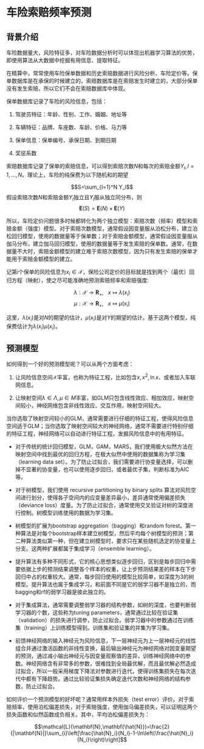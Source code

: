 # 车险索赔频率预测 {#ch1}

## 背景介绍

车险数据量大，风险特征多，对车险数据分析时可以体现出机器学习算法的优势，即使用算法从大数据中挖掘有用信息、提取特征。

在精算中，常常使用车险保单数据和历史索赔数据进行风险分析、车险定价等。保单数据库是在承保的时候建立的，索赔数据库是在索赔发生时建立的，大部分保单没有发生索赔，所以它们不会在索赔数据库中体现。

保单数据库记录了车险的风险信息，包括：

1. 驾驶员特征：年龄、性别、工作、婚姻、地址等

2. 车辆特征：品牌、车座数、车龄、价格、马力等

3. 保单信息：保单编号、承保日期、到期日期

4. 奖惩系数

索赔数据库记录了保单的索赔信息，可以得到索赔次数$N$和每次的索赔金额$Y_l,l=1,\ldots,N$。理论上，车险的纯保费为以下随机和的期望

$$S=\sum_{l=1}^N Y_l$$
假设索赔次数$N$和索赔金额$Y_l$独立且$Y_l$服从独立同分布，则
$$\mathbf{E}(S)=\mathbf{E}(N)\times\mathbf{E}(Y)$$

所以，车险定价问题很多时候都转化为两个独立模型：索赔次数（频率）模型和索赔金额（强度）模型。对于索赔次数模型，通常假设因变量服从泊松分布，建立泊松回归模型，使用的数据量等于保单数；对于索赔金额模型，通常假设因变量服从伽马分布，建立伽马回归模型，使用的数据量等于发生索赔的保单数。通常，在数据量不大时，索赔金额模型的建立难于索赔次数模型，因为只有发生索赔的保单才能用于索赔金额模型的建立。

记第$i$个保单的风险信息为$x_i\in\mathcal{X}$，保险公司定价的目标就是找到两个（最优）回归方程（映射），使之尽可能准确地预测索赔频率和索赔强度:

$$\lambda: \mathcal{X}\rightarrow \mathbf{R}_+, ~~~ x \mapsto \lambda(x_i)$$
$$\mu: \mathcal{X}\rightarrow \mathbf{R}_+, ~~~ x \mapsto \mu(x_i)$$

这里，$\lambda(x_i)$是对$N$的期望的估计，$\mu(x_i)$是对$Y$的期望的估计。基于这两个模型，纯保费估计为$\lambda(x_i)\mu(x_i)$。

## 预测模型

如何得到一个好的预测模型呢？可以从两个方面考虑：

1. 让风险信息空间$\mathcal{X}$丰富，也称为特征工程，比如包含$x,x^2,\ln x$、或者加入车联网信息。

2. 让映射空间$\lambda\in{\Lambda},\mu\in M$丰富，如GLM只包含线性效应、相加效应，映射空间较小，神经网络包含非线性效应、交互作用，映射空间较大。

当你选取了映射空间较小的GLM，通常需要进行仔细的特征工程，使得风险信息空间适于GLM；当你选取了映射空间较大的神经网络，通常不需要进行特别仔细的特征工程，神经网络可以自动进行特征工程，发掘风险信息中的有用特征。

- 对于传统的统计回归模型，GLM，GAM，MARS，我们使用极大似然方法在映射空间中找到最优的回归方程，在极大似然中使用的数据集称为学习集（learning data set）。为了防止过拟合，我们需要进行协变量选择，可以删掉不显著的协变量，也可以使用逐步回归，或者最优子集，判断标准为AIC等。

- 对于树模型，我们使用 recursive partitioning by binary splits 算法对风险空间进行划分，使得各子空间内的应变量差异最小，差异通常使用偏差损失（deviance loss）度量。为了防止过拟合，通常使用交叉验证对树的深度进行控制。树模型训练使用的数据为学习集。

- 树模型的扩展为bootstrap aggregation（bagging）和random forest。第一种算法是对每个bootstrap样本建立树模型，然后平均每个树模型的预测；第二种算法类似第一种，但在建立树模型时，要求只在某些随机选定的协变量上分支。这两种扩展都属于集成学习（ensemble learning）。

- 提升算法有多种不同形式，它的核心思想类似逐步回归，区别是每步回归中需要依据上步的预测结果调整各个样本的权重，让上步预测结果差的样本在下步回归中占的权重较大。通常，每步回归使用的模型比较简单，如深度为3的树模型。提升算法也属于集成学习，和前面不同是它的弱学习器不是独立的，而bagging和rf的弱学习器是彼此独立的。

- 对于集成算法，通常需要调整弱学习器的结构参数，如树的深度，也要判断弱学习器的个数，这些称为tuning parameters，通常通过比较在验证集（validation）的损失进行调参，防止过拟合。弱学习器中的参数通过在训练集（training）上训练模型得到。训练集和验证集的并集为学习集。

- 前馈神经网络的输入神经元为风险信息，下一层神经元为上一层神经元的线性组合并通过激活函数的非线性变换，最后输出神经元为神经网络对因变量期望的预测，通过减小输出神经元与因变量观察值的差异，训练神经网络中的参数。神经网络含有非常多的参数，很难找到全局最优解，而且最优解必然造成过拟合，所以一般采用梯度下降法对参数进行迭代，使得训练集损失在每次迭代中都有下降趋势。通过比较验证集损失确定迭代次数和神经网络的结构参数，防止过拟合。


如何评价一个预测模型的好坏呢？通常用样本外损失（test error）评价。对于索赔频率，使用泊松偏差损失，对于索赔强度，使用伽马偏差损失，可以证明这两个损失函数和似然函数成负相关。其中，平均泊松偏差损失为：

$$\mathcal{L}(\mathbf{N},\mathbf{\hat{N}})=\frac{2}{|\mathbf{N}|}\sum_{i}\left[\frac{\hat{N}_i}{N_i}-1-\ln\left(\frac{\hat{N}_i}{N_i}\right)\right]$$










